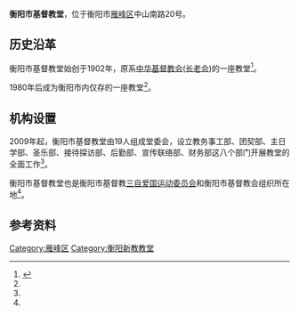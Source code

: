 {{Infobox church|name=衡阳市基督教堂|fullname={{lang|ru|上帝爱衡阳教会}}|image=|caption=|coordinates={{coord|26|53|27.4|N|112|36|51.3|E|type:landmark|display=inline,title}}|location=[[雁峰区|雁峰区]]中山南路20号|country=[[中华人民共和国|中华人民共和国]]|denomination=[[长老宗|长老宗]]|website=[http://blog.sina.com.cn/hengyangchurch 衡阳市基督教堂官方博客]|founded date=1902年|founder=|dedication=|dedicated date=|consecrated date=|cult=|relics=|events=|status=|functional status=|architect=|architectural type=|style=|groundbreaking=|completed date=|construction cost=|closed date=|demolished date=|dome height outer=}}'''衡阳市基督教堂'''，位于衡阳市[[雁峰区|雁峰区]]中山南路20号。

== 历史沿革 ==
衡阳市基督教堂始创于1902年，原系[[中華基督教會全國總會|中华基督教会]]([[長老宗|长老会]])的一座教堂<ref name=":0">{{Cite web|url=http://blog.sina.com.cn/s/blog_67d3c4fa0100kzy8.html|title=关于衡阳市基督教堂|accessdate=2017年2月18日|author=上帝爱衡阳教会|date=2010年9月15日|publisher=}}</ref>。

1980年后成为衡阳市内仅存的一座教堂<ref name=":0" />。

== 机构设置 ==
2009年起，衡阳市基督教堂由19人组成堂委会，设立教务事工部、团契部、主日学部、圣乐部、接待探访部、后勤部、宣传联络部、财务部这八个部门开展教堂的全面工作<ref name=":0" />。

衡阳市基督教堂也是衡阳市基督教[[三自爱国教会|三自爱国运动委员会]]和衡阳市基督教会组织所在地<ref name=":0" />。

== 参考资料 ==
{{Reflist|2}}
[[Category:雁峰区|Category:雁峰区]]
[[Category:衡阳新教教堂|Category:衡阳新教教堂]]